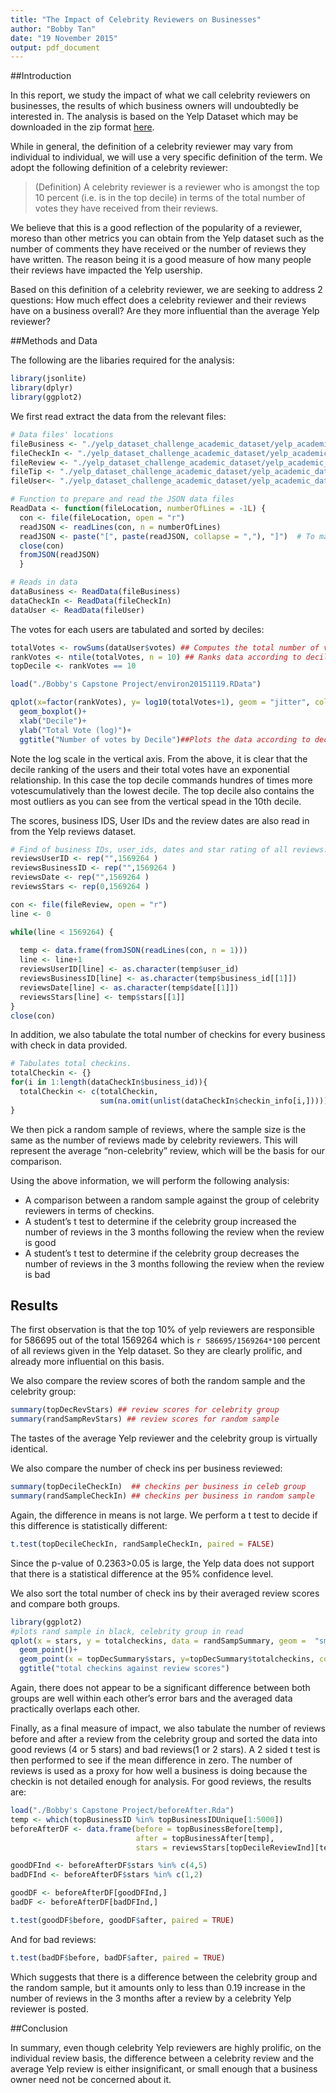 ```yaml
---
title: "The Impact of Celebrity Reviewers on Businesses"
author: "Bobby Tan"
date: "19 November 2015"
output: pdf_document
---
```

##Introduction

In this report, we study the impact of what we call celebrity reviewers on businesses, the results of which business owners will undoubtedly be interested in. The analysis is based on the Yelp Dataset which may be downloaded in the zip format [here](https://d396qusza40orc.cloudfront.net/dsscapstone/dataset/yelp_dataset_challenge_academic_dataset.zip). 

While in general, the definition of a celebrity reviewer may vary from individual to individual, we will use a very specific definition of the term. We adopt the following definition of a celebrity reviewer:

> (Definition) A celebrity reviewer is a reviewer who is amongst the top 10 percent (i.e. is in the top decile) in terms of the total number of votes they have received from their reviews.

We believe that this is a good reflection of the popularity of a reviewer, moreso than other metrics you can obtain from the Yelp dataset such as the number of comments they have received or the number of reviews they have written. The reason being it is a good measure of how many people their reviews have impacted the Yelp usership.  

Based on this definition of a celebrity reviewer, we are seeking to address 2 questions: How much effect does a celebrity reviewer and their reviews have on a business overall? Are they more influential than the average Yelp reviewer?


##Methods and Data

The following are the libaries required for the analysis:

```r
library(jsonlite)
library(dplyr)
library(ggplot2)
```


We first read extract the data from the relevant files:

```r
# Data files' locations
fileBusiness <- "./yelp_dataset_challenge_academic_dataset/yelp_academic_dataset_business.json"
fileCheckIn <- "./yelp_dataset_challenge_academic_dataset/yelp_academic_dataset_checkin.json"
fileReview <- "./yelp_dataset_challenge_academic_dataset/yelp_academic_dataset_review.json"
fileTip <- "./yelp_dataset_challenge_academic_dataset/yelp_academic_dataset_Tip.json"
fileUser<- "./yelp_dataset_challenge_academic_dataset/yelp_academic_dataset_user.json"

# Function to prepare and read the JSON data files
ReadData <- function(fileLocation, numberOfLines = -1L) {
  con <- file(fileLocation, open = "r")
  readJSON <- readLines(con, n = numberOfLines)
  readJSON <- paste("[", paste(readJSON, collapse = ","), "]")  # To make JSON array
  close(con)
  fromJSON(readJSON)
  }

# Reads in data
dataBusiness <- ReadData(fileBusiness)
dataCheckIn <- ReadData(fileCheckIn)
dataUser <- ReadData(fileUser)
```

The votes for each users are tabulated and sorted by deciles:

```r
totalVotes <- rowSums(dataUser$votes) ## Computes the total number of votes
rankVotes <- ntile(totalVotes, n = 10) ## Ranks data according to deciles
topDecile <- rankVotes == 10
```

```r
load("./Bobby's Capstone Project/environ20151119.RData")
```



```r
qplot(x=factor(rankVotes), y= log10(totalVotes+1), geom = "jitter", color = factor(rankVotes))+ 
  geom_boxplot()+
  xlab("Decile")+
  ylab("Total Vote (log)")+
  ggtitle("Number of votes by Decile")##Plots the data according to decile
```

Note the log scale in the vertical axis. From the above, it is clear that the decile ranking of the users and their total votes have an exponential relationship. In this case the top decile commands hundres of times more votescumulatively than the lowest decile. The top decile also contains the most outliers as you can see from the vertical spead in the 10th decile.

The scores, business IDS, User IDs and the review dates are also read in from the Yelp reviews dataset.

```r
# Find of business IDs, user_ids, dates and star rating of all reviews.
reviewsUserID <- rep("",1569264 )
reviewsBusinessID <- rep("",1569264 )
reviewsDate <- rep("",1569264 )
reviewsStars <- rep(0,1569264 )

con <- file(fileReview, open = "r")
line <- 0 

while(line < 1569264) {
  
  temp <- data.frame(fromJSON(readLines(con, n = 1)))
  line <- line+1
  reviewsUserID[line] <- as.character(temp$user_id)
  reviewsBusinessID[line] <- as.character(temp$business_id[[1]])
  reviewsDate[line] <- as.character(temp$date[[1]])
  reviewsStars[line] <- temp$stars[[1]]
}
close(con)
```


In addition, we also tabulate the total number of checkins for every business with check in data provided.

```r
# Tabulates total checkins.
totalCheckin <- {}
for(i in 1:length(dataCheckIn$business_id)){
  totalCheckin <- c(totalCheckin,
                    sum(na.omit(unlist(dataCheckIn$checkin_info[i,]))))
}
```

We then pick a random sample of reviews, where the sample size is the same as the number of reviews made by celebrity reviewers. This will represent the average "non-celebrity" review, which will be the basis for our comparison.

Using the above information, we will perform the following analysis:

* A comparison between a random sample against the group of celebrity reviewers in terms of checkins.
* A student's t test to determine if the celebrity group increased the number of reviews in the 3 months following the review when the review is good 
* A student's t test to determine if the celebrity group decreases the number of reviews in the 3 months following the review when the review is bad 

## Results
The first observation is that the top 10% of yelp reviewers are responsible for 586695 out of the total 1569264 which is `r 586695/1569264*100` percent of all reviews given in the Yelp dataset. So they are clearly prolific, and already more influential on this basis.


We also compare the review scores of both the random sample and the celebrity group:

```r
summary(topDecRevStars) ## review scores for celebrity group
summary(randSampRevStars) ## review scores for random sample
```

The tastes of the average Yelp reviewer and the celebrity group is virtually identical. 

We also compare the number of check ins per business reviewed:

```r
summary(topDecileCheckIn)  ## checkins per business in celeb group
summary(randSampleCheckIn) ## checkins per business in random sample
```

Again, the difference in means is not large. We perform a t test to decide if this difference is statistically different:

```r
t.test(topDecileCheckIn, randSampleCheckIn, paired = FALSE)
```

Since the p-value of 0.2363>0.05 is large, the Yelp data does not support that there is a statistical difference at the 95% confidence level.

We also sort the total number of check ins by their averaged review scores and compare both groups.

```r
library(ggplot2)
#plots rand sample in black, celebrity group in read
qplot(x = stars, y = totalcheckins, data = randSampSummary, geom =  "smooth") +
  geom_point()+ 
  geom_point(x = topDecSummary$stars, y=topDecSummary$totalcheckins, color = "red")+
  ggtitle("total checkins against review scores")
```

Again, there does not appear to be a significant difference between both groups are well within each other's error bars and the averaged data practically overlaps each other.

Finally, as a final measure of impact, we also tabulate the number of reviews before and after a review from the celebrity group and sorted the data into good reviews (4 or 5 stars) and bad reviews(1 or 2 stars). A 2 sided t test is then performed to see if the mean difference in zero. The number of reviews is used as a proxy for how well a business is doing because the checkin is not detailed enough for analysis. For good reviews, the results are:

```r
load("./Bobby's Capstone Project/beforeAfter.Rda")
temp <- which(topBusinessID %in% topBusinessIDUnique[1:5000])
beforeAfterDF <- data.frame(before = topBusinessBefore[temp], 
                            after = topBusinessAfter[temp],
                            stars = reviewsStars[topDecileReviewInd][temp])

goodDFInd <- beforeAfterDF$stars %in% c(4,5)
badDFInd <- beforeAfterDF$stars %in% c(1,2)

goodDF <- beforeAfterDF[goodDFInd,]
badDF <- beforeAfterDF[badDFInd,]

t.test(goodDF$before, goodDF$after, paired = TRUE)

```

And for bad reviews:

```r
t.test(badDF$before, badDF$after, paired = TRUE)
```

Which suggests that there is a difference between the celebrity group and the random sample, but it amounts only to less than 0.19 increase in the number of reviews in the 3 months after a review by a celebrity Yelp reviewer is posted.

##Conclusion

In summary, even though celebrity Yelp reviewers are highly prolific, on the individual review basis, the difference between a celebrity review and the average Yelp review is either insignificant, or small enough that a business owner need not be concerned about it. 
